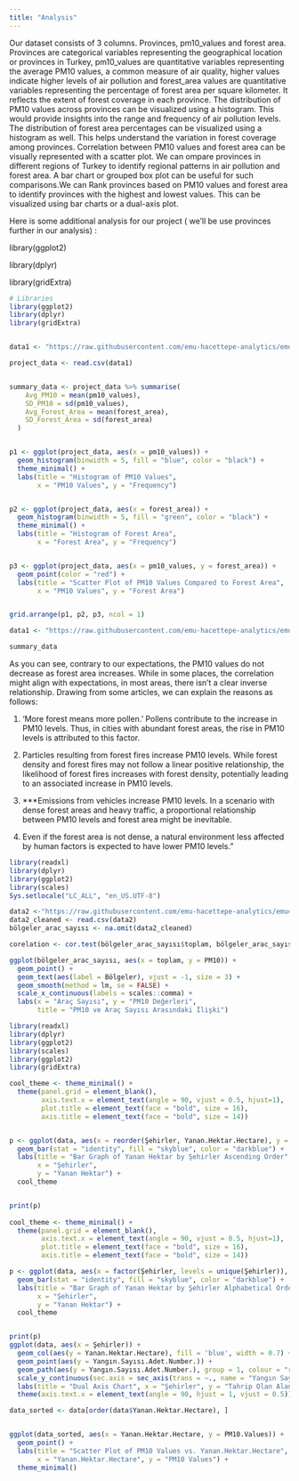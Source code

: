 ```yaml
---
title: "Analysis"
---
```


Our dataset consists of 3 columns. Provinces, pm10_values and forest area. Provinces are categorical variables representing the geographical location or provinces in Turkey, pm10_values are quantitative variables representing the average PM10 values, a common measure of air quality, higher values indicate higher levels of air pollution and forest_area values are quantitative variables representing the percentage of forest area per square kilometer. It reflects the extent of forest coverage in each province. The distribution of PM10 values across provinces can be visualized using a histogram. This would provide insights into the range and frequency of air pollution levels. The distribution of forest area percentages can be visualized using a histogram as well. This helps understand the variation in forest coverage among provinces. Correlation between PM10 values and forest area can be visually represented with a scatter plot. We can ompare provinces in different regions of Turkey to identify regional patterns in air pollution and forest area. A bar chart or grouped box plot can be useful for such comparisons.We can Rank provinces based on PM10 values and forest area to identify provinces with the highest and lowest values. This can be visualized using bar charts or a dual-axis plot.

Here is some additional analysis for our project ( we'll be use provinces further in our analysis) :

library(ggplot2)

library(dplyr)

library(gridExtra)

```r
# Libraries
library(ggplot2)
library(dplyr)
library(gridExtra)


data1 <- "https://raw.githubusercontent.com/emu-hacettepe-analytics/emu430-fall2023-team-alti_ustu_data/master/project_data.csv"

project_data <- read.csv(data1)


summary_data <- project_data %>% summarise(
    Avg_PM10 = mean(pm10_values),
    SD_PM10 = sd(pm10_values),
    Avg_Forest_Area = mean(forest_area),
    SD_Forest_Area = sd(forest_area)
  )


p1 <- ggplot(project_data, aes(x = pm10_values)) +
  geom_histogram(binwidth = 5, fill = "blue", color = "black") +
  theme_minimal() +
  labs(title = "Histogram of PM10 Values",
       x = "PM10 Values", y = "Frequency")


p2 <- ggplot(project_data, aes(x = forest_area)) +
  geom_histogram(binwidth = 5, fill = "green", color = "black") +
  theme_minimal() +
  labs(title = "Histogram of Forest Area",
       x = "Forest Area", y = "Frequency")


p3 <- ggplot(project_data, aes(x = pm10_values, y = forest_area)) +
  geom_point(color = "red") +
  labs(title = "Scatter Plot of PM10 Values Compared to Forest Area",
       x = "PM10 Values", y = "Forest Area")


grid.arrange(p1, p2, p3, ncol = 1)

data1 <- "https://raw.githubusercontent.com/emu-hacettepe-analytics/emu430-fall2023-team-alti_ustu_data/master/project_data.csv"

summary_data

```

As you can see, contrary to our expectations, the PM10 values do not decrease as forest area increases. While in some places, the correlation might align with expectations, in most areas, there isn't a clear inverse relationship. Drawing from some articles, we can explain the reasons as follows:

1.  'More forest means more pollen.' Pollens contribute to the increase in PM10 levels. Thus, in cities with abundant forest areas, the rise in PM10 levels is attributed to this factor.

2.  Particles resulting from forest fires increase PM10 levels. While forest density and forest fires may not follow a linear positive relationship, the likelihood of forest fires increases with forest density, potentially leading to an associated increase in PM10 levels.

3.  \*\*\*Emissions from vehicles increase PM10 levels. In a scenario with dense forest areas and heavy traffic, a proportional relationship between PM10 levels and forest area might be inevitable.

4.  Even if the forest area is not dense, a natural environment less affected by human factors is expected to have lower PM10 levels."

```r
library(readxl)
library(dplyr)
library(ggplot2)
library(scales)
Sys.setlocale("LC_ALL", "en_US.UTF-8")

data2 <-"https://raw.githubusercontent.com/emu-hacettepe-analytics/emu430-fall2023-team-alti_ustu_data/master/bolgelerin_arac_sayilari_2015.csv"
data2_cleaned <- read.csv(data2)
bölgeler_arac_sayısı <- na.omit(data2_cleaned)

corelation <- cor.test(bölgeler_arac_sayısı$toplam, bölgeler_arac_sayısı$PM10)

ggplot(bölgeler_arac_sayısı, aes(x = toplam, y = PM10)) +
  geom_point() +
  geom_text(aes(label = Bölgeler), vjust = -1, size = 3) +
  geom_smooth(method = lm, se = FALSE) + 
  scale_x_continuous(labels = scales::comma) +
  labs(x = "Araç Sayısı", y = "PM10 Değerleri", 
       title = "PM10 ve Araç Sayısı Arasındaki İlişki")
```

```r

library(readxl)
library(dplyr)
library(ggplot2)
library(scales)
library(ggplot2)
library(gridExtra)

cool_theme <- theme_minimal() +
  theme(panel.grid = element_blank(),
        axis.text.x = element_text(angle = 90, vjust = 0.5, hjust=1),
        plot.title = element_text(face = "bold", size = 16),
        axis.title = element_text(face = "bold", size = 14))


p <- ggplot(data, aes(x = reorder(Şehirler, Yanan.Hektar.Hectare), y = Yanan.Hektar.Hectare)) +
  geom_bar(stat = "identity", fill = "skyblue", color = "darkblue") +
  labs(title = "Bar Graph of Yanan Hektar by Şehirler Ascending Order",
       x = "Şehirler",
       y = "Yanan Hektar") +
  cool_theme


print(p)
  
cool_theme <- theme_minimal() +
  theme(panel.grid = element_blank(),
        axis.text.x = element_text(angle = 90, vjust = 0.5, hjust=1),
        plot.title = element_text(face = "bold", size = 16),
        axis.title = element_text(face = "bold", size = 14))

p <- ggplot(data, aes(x = factor(Şehirler, levels = unique(Şehirler)), y = Yanan.Hektar.Hectare)) +
  geom_bar(stat = "identity", fill = "skyblue", color = "darkblue") +
  labs(title = "Bar Graph of Yanan Hektar by Şehirler Alphabetical Order",
       x = "Şehirler",
       y = "Yanan Hektar") +
  cool_theme


print(p)
ggplot(data, aes(x = Şehirler)) +
  geom_col(aes(y = Yanan.Hektar.Hectare), fill = 'blue', width = 0.7) +
  geom_point(aes(y = Yangın.Sayısı.Adet.Number.)) +
  geom_path(aes(y = Yangın.Sayısı.Adet.Number.), group = 1, colour = "red", size = 0.9) +
  scale_y_continuous(sec.axis = sec_axis(trans = ~., name = "Yangın Sayısı")) +
  labs(title = "Dual Axis Chart", x = "Şehirler", y = "Tahrip Olan Alan ( Hektar)") +
  theme(axis.text.x = element_text(angle = 90, hjust = 1, vjust = 0.5))

data_sorted <- data[order(data$Yanan.Hektar.Hectare), ]


ggplot(data_sorted, aes(x = Yanan.Hektar.Hectare, y = PM10.Values)) +
  geom_point() +
  labs(title = "Scatter Plot of PM10 Values vs. Yanan.Hektar.Hectare",
       x = "Yanan.Hektar.Hectare", y = "PM10 Values") +
  theme_minimal()




```
